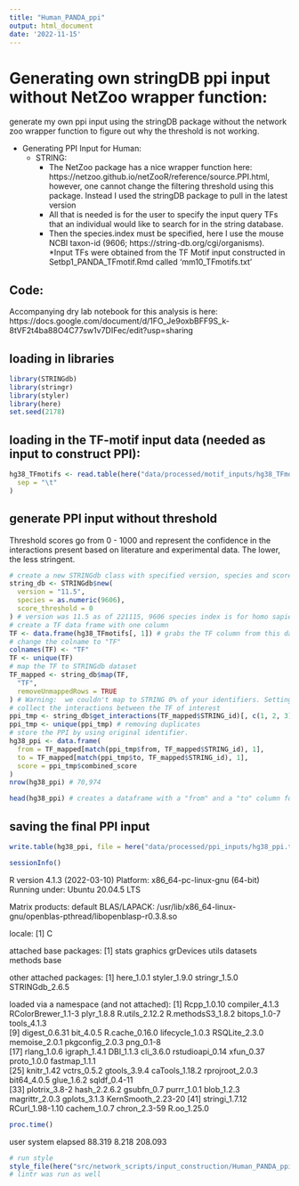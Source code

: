 ```yaml
---
title: "Human_PANDA_ppi"
output: html_document
date: '2022-11-15'
---
```

# Generating own stringDB ppi input without NetZoo wrapper function:
generate my own ppi input using the stringDB package without the network zoo wrapper function to figure out why the threshold is not working. 

* Generating PPI Input for Human:
  * STRING:
    * The NetZoo package has a nice wrapper function here: https://netzoo.github.io/netZooR/reference/source.PPI.html, however, one cannot change the filtering threshold using this package. Instead I used the stringDB package to pull in the latest version
    * All that is needed is for the user to specify the input query TFs that an individual would like to search for in the string database. 
    * Then the species.index must be specified, here I use the mouse NCBI taxon-id (9606; https://string-db.org/cgi/organisms).
  *Input TFs were obtained from the TF Motif input constructed in Setbp1_PANDA_TFmotif.Rmd called 'mm10_TFmotifs.txt'

## Code: 

Accompanying dry lab notebook for this analysis is here: https://docs.google.com/document/d/1FO_Je9oxbBFF9S_k-8tVF2t4ba88O4C77sw1v7DIFec/edit?usp=sharing

## loading in libraries
```r
library(STRINGdb)
library(stringr)
library(styler)
library(here)
set.seed(2178)
```

## loading in the TF-motif input data (needed as input to construct PPI):
```r
hg38_TFmotifs <- read.table(here("data/processed/motif_inputs/hg38_TFmotifs.txt"),
  sep = "\t"
)
```


## generate PPI input without threshold 
Threshold scores go from 0 - 1000 and represent the confidence in the interactions present based on literature and experimental data. The lower, the less stringent. 
```r
# create a new STRINGdb class with specified version, species and score threshold
string_db <- STRINGdb$new(
  version = "11.5",
  species = as.numeric(9606),
  score_threshold = 0
) # version was 11.5 as of 221115, 9606 species index is for homo sapiens
# create a TF data frame with one column
TF <- data.frame(hg38_TFmotifs[, 1]) # grabs the TF column from this data
# change the colname to "TF"
colnames(TF) <- "TF"
TF <- unique(TF)
# map the TF to STRINGdb dataset
TF_mapped <- string_db$map(TF,
  "TF",
  removeUnmappedRows = TRUE
) # Warning:  we couldn't map to STRING 0% of your identifiers. Setting removeUnmappedRows to TRUE or FALSE doesn't make a difference.
# collect the interactions between the TF of interest
ppi_tmp <- string_db$get_interactions(TF_mapped$STRING_id)[, c(1, 2, 3)] # contains duplicate data
ppi_tmp <- unique(ppi_tmp) # removing duplicates
# store the PPI by using original identifier.
hg38_ppi <- data.frame(
  from = TF_mapped[match(ppi_tmp$from, TF_mapped$STRING_id), 1],
  to = TF_mapped[match(ppi_tmp$to, TF_mapped$STRING_id), 1],
  score = ppi_tmp$combined_score
)
nrow(hg38_ppi) # 70,974

head(hg38_ppi) # creates a dataframe with a "from" and a "to" column for PPI
```

## saving the final PPI input 
```r
write.table(hg38_ppi, file = here("data/processed/ppi_inputs/hg38_ppi.txt"), sep = "\t") # save final input data to Cheaha for use in network construction
```

```r
sessionInfo()
```
R version 4.1.3 (2022-03-10)
Platform: x86_64-pc-linux-gnu (64-bit)
Running under: Ubuntu 20.04.5 LTS

Matrix products: default
BLAS/LAPACK: /usr/lib/x86_64-linux-gnu/openblas-pthread/libopenblasp-r0.3.8.so

locale:
[1] C

attached base packages:
[1] stats     graphics  grDevices utils     datasets  methods   base     

other attached packages:
[1] here_1.0.1     styler_1.9.0   stringr_1.5.0  STRINGdb_2.6.5

loaded via a namespace (and not attached):
 [1] Rcpp_1.0.10        compiler_4.1.3     RColorBrewer_1.1-3 plyr_1.8.8         R.utils_2.12.2     R.methodsS3_1.8.2  bitops_1.0-7       tools_4.1.3       
 [9] digest_0.6.31      bit_4.0.5          R.cache_0.16.0     lifecycle_1.0.3    RSQLite_2.3.0      memoise_2.0.1      pkgconfig_2.0.3    png_0.1-8         
[17] rlang_1.0.6        igraph_1.4.1       DBI_1.1.3          cli_3.6.0          rstudioapi_0.14    xfun_0.37          proto_1.0.0        fastmap_1.1.1     
[25] knitr_1.42         vctrs_0.5.2        gtools_3.9.4       caTools_1.18.2     rprojroot_2.0.3    bit64_4.0.5        glue_1.6.2         sqldf_0.4-11      
[33] plotrix_3.8-2      hash_2.2.6.2       gsubfn_0.7         purrr_1.0.1        blob_1.2.3         magrittr_2.0.3     gplots_3.1.3       KernSmooth_2.23-20
[41] stringi_1.7.12     RCurl_1.98-1.10    cachem_1.0.7       chron_2.3-59       R.oo_1.25.0       

```r
proc.time()
```
   user  system elapsed 
 88.319   8.218 208.093
 
```r
# run style
style_file(here("src/network_scripts/input_construction/Human_PANDA_ppi.Rmd"))
# lintr was run as well
```

